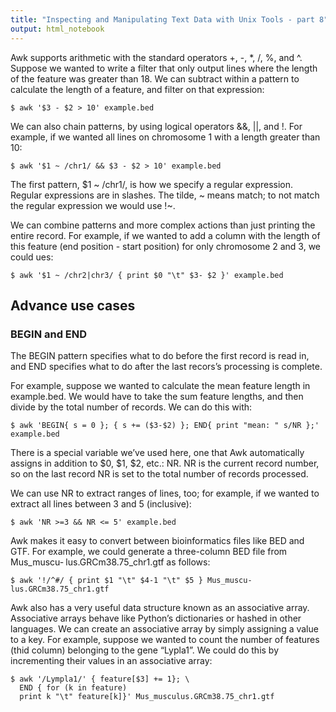 ```yaml
---
title: "Inspecting and Manipulating Text Data with Unix Tools - part 8"
output: html_notebook
---
```


Awk supports arithmetic with the standard operators +, -, *, /, %, and ^.
Suppose we wanted to write a filter that only output lines where the length of the feature was greater than 18.
We can subtract within a pattern to calculate the length of a feature, and filter on that expression:
```{}
$ awk '$3 - $2 > 10' example.bed
```

We can also chain patterns, by using logical operators &&, ||, and !.
For example, if we wanted all lines on chromosome 1 with a length greater than 10:
```{}
$ awk '$1 ~ /chr1/ && $3 - $2 > 10' example.bed
```

The first pattern, $1 ~ /chr1/, is how we specify a regular expression.
Regular expressions are in slashes.
The tilde, ~ means match; to not match the regular expression we would use !~.

We can combine patterns and more complex actions than just printing the entire record.
For example, if we wanted to add a column with the length of this feature (end position - start position) for only chromosome 2 and 3, we could ues:
```{}
$ awk '$1 ~ /chr2|chr3/ { print $0 "\t" $3- $2 }' example.bed
```

## Advance use cases

### BEGIN and END

The BEGIN pattern specifies what to do before the first record is read in, and END specifies what to do after the last recors's processing is complete.

For example, suppose we wanted to calculate the mean feature length in example.bed. We would have to take the sum feature lengths, and then divide by the total number of records.
We can do this with:
```{}
$ awk 'BEGIN{ s = 0 }; { s += ($3-$2) }; END{ print "mean: " s/NR };' example.bed
```

There is a special variable we've used here, one that Awk automatically assigns in addition to $0, $1, $2, etc.: NR.
NR is the current record number, so on the last record NR is set to the total number of records processed.

We can use NR to extract ranges of lines, too; for example, if we wanted to extract all lines between 3 and 5 (inclusive):
```{}
$ awk 'NR >=3 && NR <= 5' example.bed
```

Awk makes it easy to convert between bioinformatics files like BED and GTF. For example, we could generate a three-column BED file from Mus_muscu‐ lus.GRCm38.75_chr1.gtf as follows:
```{}
$ awk '!/^#/ { print $1 "\t" $4-1 "\t" $5 } Mus_muscu‐ lus.GRCm38.75_chr1.gtf
```

Awk also has a very useful data structure known as an associative array. Associative arrays behave like Python's dictionaries or hashed in other languages. 
We can create an associative array by simply assigning a value to a key. For example, suppose we wanted to count the number of features (thid column) belonging to the gene "Lypla1". We could do this by incrementing their values in an associative array:
```{}
$ awk '/Lympla1/' { feature[$3] += 1}; \
  END { for (k in feature)
  print k "\t" feature[k]}' Mus_musculus.GRCm38.75_chr1.gtf
```